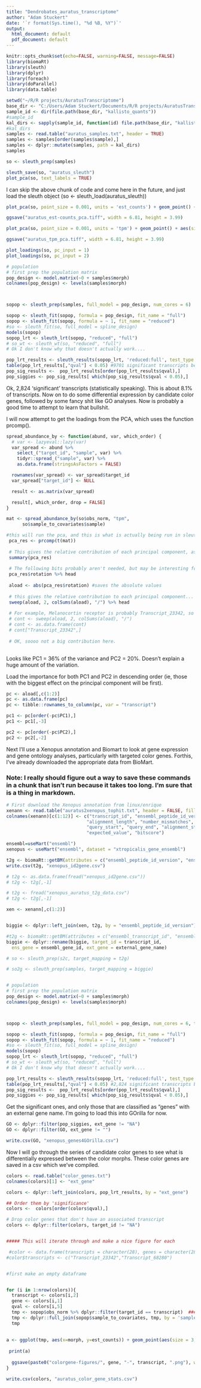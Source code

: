 ---
title: "Dendrobates_auratus_transcriptome"
author: "Adam Stuckert"
date: '`r format(Sys.time(), "%d %B, %Y")`'
output:
  html_document: default
  pdf_document: default
---

```{r global_options, include=FALSE}
knitr::opts_chunk$set(echo=FALSE, warning=FALSE, message=FALSE)
library(biomaRt)
library(sleuth)
library(dplyr)
library(foreach)
library(doParallel)
library(data.table)
```


```{r}

setwd("~/R/R projects/AuratusTranscriptome")
base_dir <- "C:/Users/Adam Stuckert/Documents/R/R projects/AuratusTranscriptome"
sample_id <- dir(file.path(base_dir, "kallisto_quants"))
#sample_id
kal_dirs <- sapply(sample_id, function(id) file.path(base_dir, "kallisto_quants", id))
#kal_dirs
samples <- read.table("auratus_samples.txt", header = TRUE)
samples <- samples[order(samples$sample),]
samples <- dplyr::mutate(samples, path = kal_dirs)
samples
```



```{r}
so <- sleuth_prep(samples)

sleuth_save(so, "auratus_sleuth")
plot_pca(so, text_labels = TRUE)
```


I can skip the above chunk of code and come here in the future, and just load the sleuth object (so <- sleuth_load(auratus_sleuth))

```{r}
plot_pca(so, point_size = 0.001, units = 'est_counts') + geom_point() + aes(size = 3, colour = samples$morph) + scale_colour_manual(values = c("navyblue","forestgreen","tan3","dodgerblue"), guide = guide_legend(values=c("navyblue","forestgreen","tan3","dodgerblue"), title = "Morph", override.aes = list(size=4))) + guides(size=FALSE)

ggsave("auratus_est-counts_pca.tiff", width = 6.81, height = 3.99)
```


```{r}
plot_pca(so, point_size = 0.001, units = 'tpm') + geom_point() + aes(size = 3, colour = samples$morph) + scale_colour_manual(values = c("navyblue","forestgreen","tan3","dodgerblue"), guide = guide_legend(values=c("navyblue","forestgreen","tan3","dodgerblue"), title = "Morph", override.aes = list(size=4))) + guides(size=FALSE)

ggsave("auratus_tpm_pca.tiff", width = 6.81, height = 3.99)
```




```{r}
plot_loadings(so, pc_input = 1)
plot_loadings(so, pc_input = 2)
```

```{r}
# population
# first prep the population matrix
pop_design <- model.matrix(~0 + samples$morph)
colnames(pop_design) <- levels(samples$morph)



sopop <- sleuth_prep(samples, full_model = pop_design, num_cores = 6)

sopop <- sleuth_fit(sopop, formula = pop_design, fit_name = "full")
sopop <- sleuth_fit(sopop, formula = ~ 1, fit_name = "reduced")
#so <- sleuth_fit(so, full_model = spline_design)
models(sopop)
sopop_lrt <- sleuth_lrt(sopop, "reduced", "full")
# so_wt <- sleuth_wt(so, "reduced", "full")
# Ok I don't know why that doesn't actually work....

pop_lrt_results <- sleuth_results(sopop_lrt, 'reduced:full', test_type = 'lrt')
table(pop_lrt_results[,"qval"] < 0.05) #9701 significant transcripts between the null and the others...
pop_sig_results <-  pop_lrt_results[order(pop_lrt_results$qval),]
pop_siggies <- pop_sig_results[ which(pop_sig_results$qval < 0.05),]

```

Ok, 2,824 'significant' transcripts (statistically speaking). This is about 8.1% of transcripts. Now on to do some differential expression by candidate color genes, followed by some fancy shit like GO analyses. Now is probably a good time to attempt to learn that bullshit.



I will now attempt to get the loadings from the PCA, which uses the function prcomp().

```{r}

spread_abundance_by <- function(abund, var, which_order) {
  # var <- lazyeval::lazy(var)
  var_spread <- abund %>%
    select_("target_id", "sample", var) %>%
    tidyr::spread_("sample", var) %>%
    as.data.frame(stringsAsFactors = FALSE)

  rownames(var_spread) <- var_spread$target_id
  var_spread["target_id"] <- NULL

  result <- as.matrix(var_spread)

  result[, which_order, drop = FALSE]
}

mat <- spread_abundance_by(so$obs_norm, "tpm",
      so$sample_to_covariates$sample)

#this will run the pca, and this is what is actually being run in sleuth
 pca_res <- prcomp(t(mat))
 
 # This gives the relative contribution of each principal component, as well as the std
 summary(pca_res) 
 
 # The following bits probably aren't needed, but may be interesting for looking at contributions of specific transcripts (ie, color genes)
 pca_res$rotation %>% head
 
 aload <- abs(pca_res$rotation) #saves the absolute values
 
 # this gives the relative contribution to each principal component...
 sweep(aload, 2, colSums(aload), "/") %>% head 
 
 # For example, Melanocortin receptor is probably Transcript_23342, so I can look at that transcript
 # cont <- sweep(aload, 2, colSums(aload), "/") 
 # cont <- as.data.frame(cont)
 # cont["Transcript_23342",]
 
 # OK, soooo not a big contribution here.
 
```


Looks like PC1 = 36% of the variance and PC2 = 20%. Doesn't explain a huge amount of the variation.


Load the importance for both PC1 and PC2 in descending order (ie, those with the biggest effect on the principal component will be first).


```{r}
pc <- aload[,c(1:2)]
pc <- as.data.frame(pc)
pc <- tibble::rownames_to_column(pc, var = "transcript")

pc1 <- pc[order(-pc$PC1),]
pc1 <- pc1[,-3]

pc2 <- pc[order(-pc$PC2),]
pc2 <- pc2[,-2]


```


Next I'll use a Xenopus annotation and Biomart to look at gene expression and gene ontology analyses, particularly with targeted color genes. Forthis, I've already downloaded the appropriate data from BioMart. 

### Note: I really should figure out a way to save these commands in a chunk that isn't run because it takes too long. I'm sure that is a thing in markdown.


```{r}

# First download the Xenopus annotation from linux/enrique
xenann <- read.table("auratus2xenopus_tophit.txt", header = FALSE, fill = TRUE)
colnames(xenann)[c(1:12)] <- c("transcript_id", "ensembl_peptide_id_version", "percentage_id_matches",
                              "alignment_length", "number_mismatches", "number_gap_openings",
                              "query_start", "query_end", "alignment_start", "alignment_end",
                              "expected_value", "bitscore")

ensembl=useMart("ensembl")
xenopus <- useMart("ensembl", dataset = "xtropicalis_gene_ensembl")

t2g <- biomaRt::getBM(attributes = c("ensembl_peptide_id_version", "ensembl_transcript_id", "ensembl_gene_id", "external_gene_name"), mart = xenopus)        
write.csv(t2g, "xenopus_id2gene.csv")

# t2g <- as.data.frame(fread("xenopus_id2gene.csv"))
# t2g <- t2g[,-1] 

# t2g <- fread("xenopus_auratus_t2g_data.csv")
# t2g <- t2g[,-1]

xen <- xenann[,c(1:2)]


biggie <- dplyr::left_join(xen, t2g, by = "ensembl_peptide_id_version")

#t2g <- biomaRt::getBM(attributes = c("ensembl_transcript_id", "ensembl_gene_id", "external_gene_name"), mart = mart)
biggie <- dplyr::rename(biggie, target_id = transcript_id,
  ens_gene = ensembl_gene_id, ext_gene = external_gene_name)

# so <- sleuth_prep(s2c, target_mapping = t2g)

# so2g <- sleuth_prep(samples, target_mapping = biggie)


# population
# first prep the population matrix
pop_design <- model.matrix(~0 + samples$morph)
colnames(pop_design) <- levels(samples$morph)



sopop <- sleuth_prep(samples, full_model = pop_design, num_cores = 6, target_mapping = biggie)

sopop <- sleuth_fit(sopop, formula = pop_design, fit_name = "full")
sopop <- sleuth_fit(sopop, formula = ~ 1, fit_name = "reduced")
#so <- sleuth_fit(so, full_model = spline_design)
models(sopop)
sopop_lrt <- sleuth_lrt(sopop, "reduced", "full")
# so_wt <- sleuth_wt(so, "reduced", "full")
# Ok I don't know why that doesn't actually work....

pop_lrt_results <- sleuth_results(sopop_lrt, 'reduced:full', test_type = 'lrt')
table(pop_lrt_results[,"qval"] < 0.05) #2,824 significant transcripts between the null and the others...
pop_sig_results <-  pop_lrt_results[order(pop_lrt_results$qval),]
pop_siggies <- pop_sig_results[ which(pop_sig_results$qval < 0.05),]
```


Get the significant ones, and only those that are classified as "genes" with an external gene name. I'm going to load this into GOrilla for now.

```{R}
GO <- dplyr::filter(pop_siggies, ext_gene != "NA")
GO <- dplyr::filter(GO, ext_gene != "")

write.csv(GO, "xenopus_genes4GOrilla.csv")
```


Now I will go through the series of candidate color genes to see what is differentially expressed between the color morphs. These color genes are saved in a csv which we've compiled.


```{r}
colors <- read.table("color_genes.txt")
colnames(colors)[1] <- "ext_gene"

colors <- dplyr::left_join(colors, pop_lrt_results, by = "ext_gene")

## Order them by 'significance'
colors <-  colors[order(colors$qval),]

# Drop color genes that don't have an associated transcript
colors <- dplyr::filter(colors, target_id != "NA")


##### This will iterate through and make a nice figure for each

 #color <- data.frame(transcripts = character(28), genes = character(28))
#color$transcripts <- c("Transcript_23342","Transcript_68280")


#first make an empty dataframe


for (i in 1:nrow(colors)){
  transcript <- colors[i,2]
  gene <- colors[i,1]
  qval <- colors[i,5]
  tmp <- sopop$obs_norm %>% dplyr::filter(target_id == transcript)  ### These are normalized values I think!
  tmp <- dplyr::full_join(sopop$sample_to_covariates, tmp, by = 'sample')
  tmp
  
  
a <- ggplot(tmp, aes(x=morph, y=est_counts)) + geom_point(aes(size = 3, color = morph)) + scale_colour_manual(values = c("navyblue","forestgreen","tan3","dodgerblue"), guide = guide_legend(title = "Color morph", override.aes = list(size=4))) +  geom_smooth(method = loess) + ggtitle(paste0(gene, "\n(", transcript, "), q value = ", qval)) + guides(size=FALSE)
 
 print(a)
 
  ggsave(paste0("colorgene-figures/", gene, "-", transcript, ".png"), width = 6.81, height = 3.99)
}

write.csv(colors, "auratus_color_gene_stats.csv")

```




   














